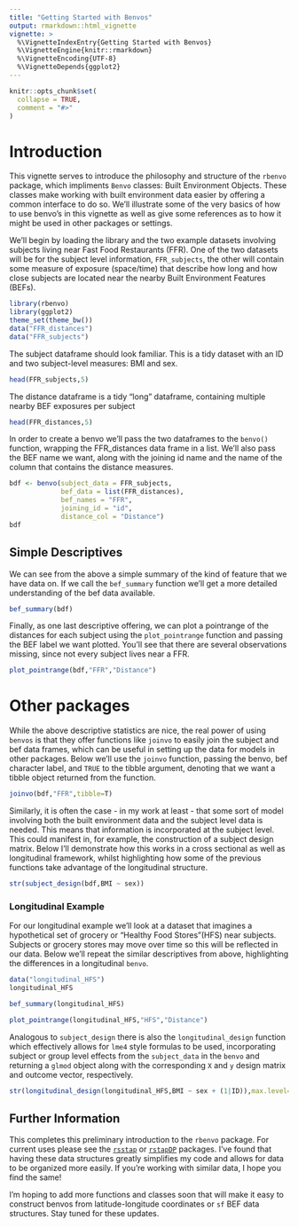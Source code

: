 ```yaml
---
title: "Getting Started with Benvos"
output: rmarkdown::html_vignette
vignette: >
  %\VignetteIndexEntry{Getting Started with Benvos}
  %\VignetteEngine{knitr::rmarkdown}
  %\VignetteEncoding{UTF-8}
  %\VignetteDepends{ggplot2}
---
```


```r
knitr::opts_chunk$set(
  collapse = TRUE,
  comment = "#>"
)
```

# Introduction

This vignette serves to introduce the philosophy and structure of the `rbenvo` package, which impliments `Benvo` classes: Built Environment Objects. These classes make working with built environment data easier by offering a common interface to do so. We'll illustrate some of the very basics of how to use benvo's in this vignette as well
as give some references as to how it might be used in other packages or settings.

We'll begin by loading the library and the two example datasets involving subjects living near Fast Food Restaurants (FFR). One of the two datasets will be for the subject level information, `FFR_subjects`, the other will 
contain some measure of exposure (space/time) that describe how long and how close subjects are located near the nearby Built Environment Features (BEFs).

```r
library(rbenvo)
library(ggplot2)
theme_set(theme_bw())
data("FFR_distances")
data("FFR_subjects")
```


The subject dataframe should look familiar. This is a tidy dataset with an ID and two subject-level measures: BMI and sex.

```r
head(FFR_subjects,5)
```

The distance dataframe is a tidy "long" dataframe, containing multiple nearby BEF exposures per subject
```r
head(FFR_distances,5)
```

In order to create a benvo we'll pass the two dataframes to the `benvo()` function, wrapping the FFR_distances data frame in a list. We'll also pass the BEF name we want, along with the joining id name and the name of the column that contains the distance measures.

```r
bdf <- benvo(subject_data = FFR_subjects,
             bef_data = list(FFR_distances),
             bef_names = "FFR",
             joining_id = "id",
             distance_col = "Distance")
bdf
```
## Simple Descriptives

We can see from the above a simple summary of the kind of feature that we have data on. If we call the `bef_summary` function we'll get a more detailed understanding of the bef data available.

```r
bef_summary(bdf)
```

Finally, as one last descriptive offering, we can plot a pointrange of the distances for each subject using the 
`plot_pointrange` function and passing the BEF label we want plotted. You'll see that there are several observations missing, since not every subject lives near a FFR.


```r
plot_pointrange(bdf,"FFR","Distance")
```


# Other packages

While the above descriptive statistics are nice, the real power of using `benvos` is that they offer 
functions like `joinvo` to easily join the subject and bef data frames, which can be useful in setting up the data for models in other packages. Below we'll use the `joinvo` function, passing the benvo, bef character label, and `TRUE` to the tibble argument, denoting that we want a tibble object returned from the function.

```r
joinvo(bdf,"FFR",tibble=T)
```

Similarly, it is often the case - in my work at least - that some sort of model involving both the built environment data and the subject level data is needed. This means that information is incorporated at the subject level. This could manifest in, for example, the construction of 
a subject design matrix. Below I'll demonstrate how this works in a cross sectional as well as longitudinal framework, whilst highlighting how some of the previous functions take advantage
of the longitudinal structure.

```r
str(subject_design(bdf,BMI ~ sex))
```

### Longitudinal Example

For our longitudinal example we'll look at a dataset that imagines a hypothetical set of grocery or "Healthy Food Stores"(HFS)  near subjects. Subjects or grocery stores may move over
time so this will be reflected in our data. Below we'll repeat the similar descriptives from above, highlighting the differences in a longitudinal `benvo`.
```r
data("longitudinal_HFS")
longitudinal_HFS
```

```r
bef_summary(longitudinal_HFS)
```


```r
plot_pointrange(longitudinal_HFS,"HFS","Distance")
```

Analogous to `subject_design` there is also the `longitudinal_design` function which effectively allows for `lme4` style formulas to be used, incorporating subject or group level effects from the `subject_data` in the `benvo` and returning a `glmod` object along with the corresponding `X` and `y` design matrix and outcome vector, respectively.

```r
str(longitudinal_design(longitudinal_HFS,BMI ~ sex + (1|ID)),max.level=1)
```

## Further Information

This completes this preliminary introduction to the `rbenvo` package. For current uses please see the [`rsstap`](https://apeterson91.github.io/rsstap/) or  [`rstapDP`](https://apeterson91.github.io/rstapDP/) packages. I've found that having these data structures greatly simplifies my code and allows for data to be organized more easily. If you're working with similar data, I hope you find the same!


I'm hoping to add more functions and classes soon that will make it easy to construct benvos from latitude-longitude coordinates or `sf` BEF data structures. Stay tuned for these updates.
